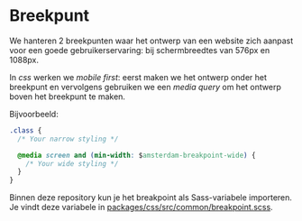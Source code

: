 
<Meta title="Docs/Designrichtlijnen/Breekpunt" />

# Breekpunt

We hanteren 2 breekpunten waar het ontwerp van een website zich aanpast voor een goede gebruikerservaring: bij schermbreedtes van 576px en 1088px.

In _css_ werken we _mobile first_: eerst maken we het ontwerp onder het breekpunt en vervolgens gebruiken we een _media query_ om het ontwerp boven het breekpunt te maken.

Bijvoorbeeld:

```css
.class {
  /* Your narrow styling */

  @media screen and (min-width: $amsterdam-breakpoint-wide) {
    /* Your wide styling */
  }
}
```

Binnen deze repository kun je het breakpoint als Sass-variabele importeren. Je vindt deze variabele in [packages/css/src/common/breakpoint.scss](https://github.com/Amsterdam/design-system/blob/main/packages/css/src/common/breakpoint.scss).
